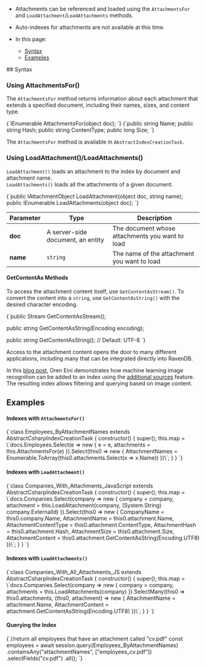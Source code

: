 
<Admonition type="note" title="">

* Attachments can be referenced and loaded using the `AttachmentsFor` and 
`LoadAttachment`/`LoadAttachments` methods.  

* Auto-indexes for attachments are not available at this time.  

* In this page:  
  * [Syntax](../../document-extensions/attachments/indexing.mdx#syntax)  
  * [Examples](../../document-extensions/attachments/indexing.mdx#examples)  

</Admonition>
## Syntax

### Using AttachmentsFor()

The `AttachmentsFor` method returns information about each attachment that extends 
a specified document, including their names, sizes, and content type.  

<Tabs groupId='languageSyntax'>
<TabItem value="Method" label="Method">
<CodeBlock language="csharp">
{`IEnumerable<AttachmentName> AttachmentsFor(object doc);
`}
</CodeBlock>
</TabItem>
<TabItem value="Result" label="Result">
<CodeBlock language="csharp">
{`public string Name;
public string Hash;
public string ContentType;
public long Size;
`}
</CodeBlock>
</TabItem>
</Tabs>

The `AttachmentsFor` method is available in `AbstractIndexCreationTask`.

### Using LoadAttachment()/LoadAttachments()

`LoadAttachment()` loads an attachment to the index by document and attachment name.  
`LoadAttachments()` loads all the attachments of a given document.  

<TabItem value="syntax_2" label="syntax_2">
<CodeBlock language="csharp">
{`public IAttachmentObject LoadAttachment(object doc, string name);
public IEnumerable<IAttachmentObject> LoadAttachments(object doc);
`}
</CodeBlock>
</TabItem>

| Parameter | Type | Description |
| - | - | - |
| **doc** | A server-side document, an entity | The document whose attachments you want to load |
| **name** | `string` | The name of the attachment you want to load |

#### GetContentAs Methods

To access the attachment content itself, use `GetContentAsStream()`. To 
convert the content into a `string`, use `GetContentAsString()` with 
the desired character encoding.  

<TabItem value="csharp" label="csharp">
<CodeBlock language="csharp">
{`public Stream GetContentAsStream();

public string GetContentAsString(Encoding encoding);

public string GetContentAsString(); // Default: UTF-8
`}
</CodeBlock>
</TabItem>

<Admonition type="info" title="Applications for Attachment Content: Machine Learning" id="applications-for-attachment-content-machine-learning" href="#applications-for-attachment-content-machine-learning">
Access to the attachment content opens the door to many different 
applications, including many that can be integrated directly into 
RavenDB.  

In this [blog post](https://ayende.com/blog/192001-B/using-machine-learning-with-ravendb), 
Oren Eini demonstrates how machine learning image recognition can be 
added to an index using the [additional sources](../../indexes/extending-indexes.mdx) 
feature. The resulting index allows filtering and querying based on 
image content.  
</Admonition>



## Examples

#### Indexes with `AttachmentsFor()`

<Tabs groupId='languageSyntax'>
<TabItem value="JavaScript-syntax" label="JavaScript-syntax">
<CodeBlock language="js">
{`class Employees_ByAttachmentNames extends AbstractCsharpIndexCreationTask {
    constructor() {
        super();
        this.map = \`docs.Employees.Select(e => new {
            e = e,
            attachments = this.AttachmentsFor(e)
        }).Select(this0 => new {
            AttachmentNames = Enumerable.ToArray(this0.attachments.Select(x => x.Name))
        })\`;
    }
}
`}
</CodeBlock>
</TabItem>
</Tabs>

#### Indexes with `LoadAttachment()`

<Tabs groupId='languageSyntax'>
<TabItem value="JavaScript-syntax" label="JavaScript-syntax">
<CodeBlock language="js">
{`class Companies_With_Attachments_JavaScript extends AbstractCsharpIndexCreationTask {
    constructor() {
        super();
        this.map = \`docs.Companies.Select(company => new {
            company = company,
            attachment = this.LoadAttachment(company, (System.String) company.ExternalId)
        }).Select(this0 => new {
            CompanyName = this0.company.Name,
            AttachmentName = this0.attachment.Name,
            AttachmentContentType = this0.attachment.ContentType,
            AttachmentHash = this0.attachment.Hash,
            AttachmentSize = this0.attachment.Size,
            AttachmentContent = this0.attachment.GetContentAsString(Encoding.UTF8)
        })\`;
    }
}
`}
</CodeBlock>
</TabItem>
</Tabs>

#### Indexes with `LoadAttachments()`

<Tabs groupId='languageSyntax'>
<TabItem value="JavaScript-syntax" label="JavaScript-syntax">
<CodeBlock language="js">
{`class Companies_With_All_Attachments_JS extends AbstractCsharpIndexCreationTask {
    constructor() {
        super();
        this.map = \`docs.Companies.Select(company => new {
            company = company,
            attachments = this.LoadAttachments(company)
        }).SelectMany(this0 => this0.attachments, (this0, attachment) => new {
            AttachmentName = attachment.Name,
            AttachmentContent = attachment.GetContentAsString(Encoding.UTF8)
        })\`;
    }
}
`}
</CodeBlock>
</TabItem>
</Tabs>

#### Querying the Index

<Tabs groupId='languageSyntax'>
<TabItem value="Sync" label="Sync">
<CodeBlock language="js">
{`//return all employees that have an attachment called "cv.pdf"
const employees = await session.query(Employees_ByAttachmentNames)
    .containsAny("attachmentNames", ["employees_cv.pdf"])
    .selectFields("cv.pdf")
    .all();
`}
</CodeBlock>
</TabItem>
</Tabs>





